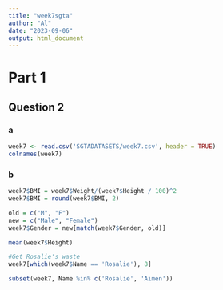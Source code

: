 ```yaml
---
title: "week7sgta"
author: "Al"
date: "2023-09-06"
output: html_document
---
```


# Part 1
## Question 2
### a
```r
week7 <- read.csv('SGTADATASETS/week7.csv', header = TRUE)
colnames(week7)
```

### b
```r
week7$BMI = week7$Weight/(week7$Height / 100)^2
week7$BMI = round(week7$BMI, 2)

old = c("M", "F")
new = c("Male", "Female")
week7$Gender = new[match(week7$Gender, old)]

mean(week7$Height)

#Get Rosalie's waste
week7[which(week7$Name == 'Rosalie'), 8]

subset(week7, Name %in% c('Rosalie', 'Aimen'))
```

